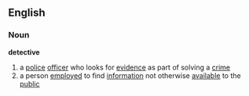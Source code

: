 ==English==
===Noun===
'''detective'''

# a [[police]] [[officer]] who looks for [[evidence]] as part of solving a [[crime]]
# a person [[employed]] to find [[information]] not otherwise [[available]] to the [[public]]